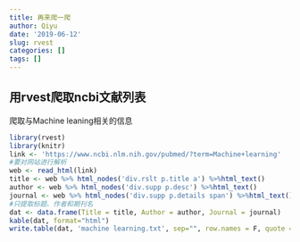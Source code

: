 ```yaml
---
title: 再来爬一爬
author: Qiyu
date: '2019-06-12'
slug: rvest
categories: []
tags: []
---
```

## 用rvest爬取ncbi文献列表

爬取与Machine leaning相关的信息
```r
library(rvest)
library(knitr)
link <- 'https://www.ncbi.nlm.nih.gov/pubmed/?term=Machine+learning'
#要对网站进行解析
web <- read_html(link)
title <- web %>% html_nodes('div.rslt p.title a') %>%html_text()
author <- web %>% html_nodes('div.supp p.desc') %>%html_text()
journal <- web %>% html_nodes('div.supp p.details span') %>%html_text()
#只提取标题、作者和期刊名
dat <- data.frame(Title = title, Author = author, Journal = journal)
kable(dat, format="html")
write.table(dat, 'machine learning.txt', sep="", row.names = F, quote = F)
```


